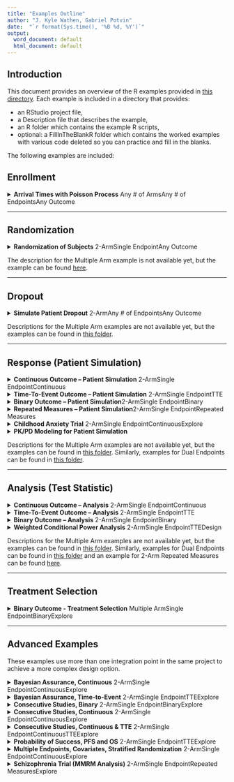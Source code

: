 ```yaml
---
title: "Examples Outline"
author: "J. Kyle Wathen, Gabriel Potvin"
date:  "`r format(Sys.time(), '%B %d, %Y')`"
output:
  word_document: default
  html_document: default
---
```


## Introduction

This document provides an overview of the R examples provided in [this directory](https://github.com/Cytel-Inc/CyneRgy/tree/main/inst/Examples). Each example is included in a directory that provides:

- an RStudio project file, 
- a Description file that describes the example, 
- an R folder which contains the example R scripts,
- optional: a FillInTheBlankR folder which contains the worked examples with various code deleted so you can practice and fill in the blanks. 

The following examples are included:

## Enrollment

<details>
<summary>**Arrival Times with Poisson Process**
<span class="badge text-bg-primary ms-1">Any # of Arms</span><span class="badge text-bg-danger ms-1">Any # of Endpoints</span><span class="badge text-bg-warning ms-1">Any Outcome</span></summary>
This example demonstrates how to add the ability to generate patient arrival times according to a Poisson process with a ramp-up by customizing the Enrollment integration point of East Horizon.  
[Click here to view the full example.](GeneratePoissonArrival.html)
</details>

---

## Randomization

<details>
<summary>**Randomization of Subjects**
<span class="badge text-bg-primary ms-1">2-Arm</span><span class="badge text-bg-danger ms-1">Single Endpoint</span><span class="badge text-bg-warning ms-1">Any Outcome</span></summary>
This example illustrates three ways to customize how subjects are assigned to treatment arms in East Horizon: using a uniform distribution, using the `sample()` function, and using the `randomizeR` package.
[Click here to view the full example.](PatientRandomization.html)
</details>

The description for the Multiple Arm example is not available yet, but the example can be found [here](https://github.com/Cytel-Inc/CyneRgy/blob/main/inst/Examples/RandomizeSubjects/R/RandomizeSubjectsAcrossMultipleArms.R).

---

## Dropout

<details>
<summary>**Simulate Patient Dropout**
<span class="badge text-bg-primary ms-1">2-Arm</span><span class="badge text-bg-danger ms-1">Any # of Endpoints</span><span class="badge text-bg-warning ms-1">Any Outcome</span></summary>
This example illustrates how to customize the dropout distribution in East Horizon for continuous and binary outcomes, time-to-event outcome, and continuous outcome with repeated measures.
[Click here to view the full example.](PatientDropout.html)
</details>

Descriptions for the Multiple Arm examples are not available yet, but the examples can be found in [this folder](https://github.com/Cytel-Inc/CyneRgy/blob/main/inst/Examples/MultiArmPatientDropout/R/).

---

## Response (Patient Simulation)

<details>
<summary>**Continuous Outcome – Patient Simulation**
<span class="badge text-bg-primary ms-1">2-Arm</span><span class="badge text-bg-danger ms-1">Single Endpoint</span><span class="badge text-bg-warning ms-1">Continuous</span></summary>
This example demonstrates two ways to customize the patient outcome simulation in East Horizon for a two-arm trial with a continuous outcome: using a mixture distribution, with or without the mixture proportion sampled from a Beta distribution.  
[Click here to view the full example.](2ArmNormalOutcomePatientSimulationDescription.html)
</details>

<details>
<summary>**Time-To-Event Outcome – Patient Simulation**
<span class="badge text-bg-primary ms-1">2-Arm</span><span class="badge text-bg-danger ms-1">Single Endpoint</span><span class="badge text-bg-warning ms-1">TTE</span></summary>
This example demonstrates two ways to customize the patient outcome simulation in East Horizon for a two-arm trial with a time-to-event outcome: using a Weibull distribution, and using a mixture of exponential distributions.
[Click here to view the full example.](2ArmTimeToEventOutcomePatientSimulationDescription.html)
</details>

<details>
<summary>**Binary Outcome – Patient Simulation**<span class="badge text-bg-primary ms-1">2-Arm</span><span class="badge text-bg-danger ms-1">Single Endpoint</span><span class="badge text-bg-warning ms-1">Binary</span></summary>
This example demonstrates two ways to customize the patient outcome simulation in East Horizon for a two-arm trial with a binary outcome: using a mixture distribution, with or without the mixture proportion sampled from a Beta distribution. 
[Click here to view the full example.](2ArmBinaryOutcomePatientSimulation.html)
</details>

<details>
<summary>**Repeated Measures – Patient Simulation**<span class="badge text-bg-primary ms-1">2-Arm</span><span class="badge text-bg-danger ms-1">Single Endpoint</span><span class="badge text-bg-warning ms-1">Repeated Measures</span></summary>
This example demonstrates how to customize the patient outcome simulation in East Horizon for a two-arm trial with a continuous outcome with repeated measures using the `MASS::mvrnorm()` function.
[Click here to view the full example.](2ArmNormalRepeatedMeasuresResponseGeneration.html)
</details>

<details>
<summary>**Childhood Anxiety Trial**
<span class="badge text-bg-primary ms-1">2-Arm</span><span class="badge text-bg-danger ms-1">Single Endpoint</span><span class="badge text-bg-warning ms-1">Continuous</span><span class="badge text-bg-secondary ms-1">Explore</span></summary>
This example covers a specific situation where the patient data simulation needs to be customized to match what is expected in a clinical trial in childhood anxiety.  
[Click here to view the full example.](ChildhoodAnxiety.html)
</details>

<details>
<summary>**PK/PD Modeling for Patient Simulation**</summary>
This example illustrates three approaches to customizing patient outcome simulations in East Horizon using PK/PD modeling: simulating plasma drug concentrations via a one-compartment model with first-order absorption and elimination, translating concentrations into effects through an Emax model to produce continuous outcomes, and integrating externally sourced PK/PD data from a CSV file.
[Click here to view the full example.](PKPDResponseGeneration.html)
</details>

Descriptions for the Multiple Arm examples are not available yet, but the examples can be found in [this folder](https://github.com/Cytel-Inc/CyneRgy/blob/main/inst/Examples/MultiArmOutcomePatientSimulation/). Similarly, examples for Dual Endpoints can be found in [this folder](https://github.com/Cytel-Inc/CyneRgy/blob/main/inst/Examples/DEPOutcomePatientSimulation/).

---

## Analysis (Test Statistic)

<details>
<summary>**Continuous Outcome – Analysis**
<span class="badge text-bg-primary ms-1">2-Arm</span><span class="badge text-bg-danger ms-1">Single Endpoint</span><span class="badge text-bg-warning ms-1">Continuous</span></summary>
This example demonstrates three ways to customize the statistical test in East Horizon for a two-arm trial with a continuous outcome: using a formula from the East manual, using the `t.test()` function, and using confidence interval limits for Go/No-Go decision-making. 
[Click here to view the full example.](2ArmNormalOutcomeAnalysisDescription.html)
</details>

<details>
<summary>**Time-To-Event Outcome – Analysis**
<span class="badge text-bg-primary ms-1">2-Arm</span><span class="badge text-bg-danger ms-1">Single Endpoint</span><span class="badge text-bg-warning ms-1">TTE</span></summary>
This example demonstrates three ways to customize the statistical test in East Horizon for a two-arm trial with a time-to-event outcome: using formulas from the East manual, using the `survival::survdiff()` function, and using confidence interval limits for Go/No-Go decision-making. 
[Click here to view the full example.](2ArmTimeToEventOutcomeAnalysisDescription.html)
</details>

<details>
<summary>**Binary Outcome – Analysis**
<span class="badge text-bg-primary ms-1">2-Arm</span><span class="badge text-bg-danger ms-1">Single Endpoint</span><span class="badge text-bg-warning ms-1">Binary</span></summary>
This example demonstrates four ways to customize the statistical test in East Horizon for a two-arm trial with a binary outcome: using a formula from the East manual, using the `prop.test()` function, using confidence interval limits for Go/No-Go decision-making, and using a Bayesian Beta-Binomial model.
[Click here to view the full example.](2ArmBinaryOutcomeAnalysisDescription.html)
</details>

<details>
<summary>**Weighted Conditional Power Analysis**
<span class="badge text-bg-primary ms-1">2-Arm</span><span class="badge text-bg-danger ms-1">Single Endpoint</span><span class="badge text-bg-warning ms-1">TTE</span><span class="badge text-bg-secondary ms-1">Design</span></summary>
This example demonstrates how to customize the statistical test in East Horizon for a two-arm trial with a time-to-event outcome using conditional power and futility boundaries based on the Logrank test.
[Click here to view the full example.](TimeToEventConditionalPowerFutilityAnalysis.html)
</details>

Descriptions for the Multiple Arm examples are not available yet, but the examples can be found in [this folder](https://github.com/Cytel-Inc/CyneRgy/blob/main/inst/Examples/MultiArmOutcomeAnalysis/). Similarly, examples for Dual Endpoints can be found in [this folder](https://github.com/Cytel-Inc/CyneRgy/blob/main/inst/Examples/DEPOutcomeAnalysis/) and an example for 2-Arm Repeated Measures can be found [here](https://github.com/Cytel-Inc/CyneRgy/tree/main/inst/Examples/2ArmNormalRepeatedMeasuresOutcomeAnalysis/R).

---

## Treatment Selection

<details>
<summary>**Binary Outcome - Treatment Selection**
<span class="badge text-bg-primary ms-1">Multiple Arm</span><span class="badge text-bg-danger ms-1">Single Endpoint</span><span class="badge text-bg-warning ms-1">Binary</span><span class="badge text-bg-secondary ms-1">Explore</span></summary>
This example demonstrates four ways to customize the treatment selection in East Horizon for a multiple arm trial: based on response rates, based on p-value, based on number of responses, and based on Bayesian posterior probabilities.
[Click here to view the full example.](TreatmentSelectionDescription.html)
</details>

---

## Advanced Examples

These examples use more than one integration point in the same project to achieve a more complex design option.

<details>
<summary>**Bayesian Assurance, Continuous**
<span class="badge text-bg-primary ms-1">2-Arm</span><span class="badge text-bg-danger ms-1">Single Endpoint</span><span class="badge text-bg-warning ms-1">Continuous</span><span class="badge text-bg-secondary ms-1">Explore</span></summary>
This example demonstrates the computation of Bayesian assurance, or probability of success, using a mixture of normal distribution priors featuring a two-arm trial with continuous outcome.  
[Click here to view the full example.](BayesianAssuranceContinuous.html)
</details>

<details>
<summary>**Bayesian Assurance, Time-to-Event**
<span class="badge text-bg-primary ms-1">2-Arm</span><span class="badge text-bg-danger ms-1">Single Endpoint</span><span class="badge text-bg-warning ms-1">TTE</span><span class="badge text-bg-secondary ms-1">Explore</span></summary>
This example demonstrates the computation of Bayesian assurance, or probability of success, using a bi-modal distribution prior featuring a two-arm trial with time-to-event outcome.  
[Click here to view the full example.](BayesianAssuranceTimeToEvent.html)
</details>

<details>
<summary>**Consecutive Studies, Binary**
<span class="badge text-bg-primary ms-1">2-Arm</span><span class="badge text-bg-danger ms-1">Single Endpoint</span><span class="badge text-bg-warning ms-1">Binary</span><span class="badge text-bg-secondary ms-1">Explore</span></summary>
This example demonstrates the computation of conditional probability of success in consecutive studies. It features a sequential design involving a Phase 2 trial followed by a Phase 3 trial, both with a binary outcome Phase 2 results are saved and then used as the prior for Phase 3, allowing Phase 3 patient outcomes to be generated conditional on Phase 2 success.  
[Click here to view the full example.](ConsecutiveStudiesBinary.html)
</details>

<details>
<summary>**Consecutive Studies, Continuous**
<span class="badge text-bg-primary ms-1">2-Arm</span><span class="badge text-bg-danger ms-1">Single Endpoint</span><span class="badge text-bg-warning ms-1">Continuous</span><span class="badge text-bg-secondary ms-1">Explore</span></summary>
This example demonstrates the computation of Bayesian assurance, or probability of success, in consecutive studies: a Phase 2 trial followed by a Phase 3 trial, both with continuous outcome. The objective is to understand how conducting a Phase 2 study can reduce the risk associated with the Phase 3 trial.  
[Click here to view the full example.](ConsecutiveStudiesContinuous.html)
</details>

<details>
<summary>**Consecutive Studies, Continuous & TTE**
<span class="badge text-bg-primary ms-1">2-Arm</span><span class="badge text-bg-danger ms-1">Single Endpoint</span><span class="badge text-bg-warning ms-1">Continuous</span><span class="badge text-bg-warning ms-1">TTE</span><span class="badge text-bg-secondary ms-1">Explore</span></summary>
This example demonstrates the computation of Bayesian assurance, or probability of success, in consecutive studies: a Phase 2 trial with continuous outcome followed by a Phase 3 trial with time-to-event outcome. The objective is to understand how conducting a Phase 2 study can reduce the risk associated with the Phase 3 trial. This example also includes a step to load the Phase 2 output and extract the true treatment differences.  
[Click here to view the full example.](ConsecutiveStudiesContinuousTimeToEvent.html)
</details>

<details>
<summary>**Probability of Success, PFS and OS**
<span class="badge text-bg-primary ms-1">2-Arm</span><span class="badge text-bg-danger ms-1">Single Endpoint</span><span class="badge text-bg-warning ms-1">TTE</span><span class="badge text-bg-secondary ms-1">Explore</span></summary>
This example demonstrates how to compute the probability of success of a trial and extend East Horizon's single-endpoint framework to handle dual endpoints (Progression-Free Survival and Overall Survival) using custom R scripts for the Analysis and Response integration points.  
[Click here to view the full example.](ProbabilitySuccessDualEndpoints.html)
</details>

<details>
<summary>**Multiple Endpoints, Covariates, Stratified Randomization**
<span class="badge text-bg-primary ms-1">2-Arm</span><span class="badge text-bg-danger ms-1">Single Endpoint</span><span class="badge text-bg-warning ms-1">Continuous</span><span class="badge text-bg-secondary ms-1">Explore</span></summary>
This example demonstrates how to integrate patient outcome simulation and analysis functionality for multiple independent continuous outcomes into East Horizon, across three cases: multiple endpoints using a t-test, multiple endpoints with covariates using ANCOVA, and multiple endpoints with covariates and stratified randomization.
[Click here to view the full example.](MultipleEndpointsWithCovariates.html)
</details>

<details>
<summary>**Schizophrenia Trial (MMRM Analysis)**
<span class="badge text-bg-primary ms-1">2-Arm</span><span class="badge text-bg-danger ms-1">Single Endpoint</span><span class="badge text-bg-warning ms-1">Repeated Measures</span><span class="badge text-bg-secondary ms-1">Explore</span></summary>
This example demonstrates how to simulate and analyze data using a Mixed Model for Repeated Measures (MMRM) approach in the context of a schizophrenia trial.
[Click here to view the full example.](SchizophreniaTrial.html)
</details>

